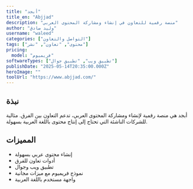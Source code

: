 ```yaml
---
title: "أبجد"
title_en: "Abjjad"
description: "منصة رقمية للتعاون في إنشاء ومشاركة المحتوى العربي"
author: "وليد صادق"
username: "waleed"
categories: ["التواصل والتعاون"]
tags: ["محتوى", "تعاون", "نشر"]
pricing:
  model: "فريميوم"
softwareTypes: ["تطبيق ويب", "تطبيق جوال"]
publishDate: "2025-05-14T20:35:00.000Z"
heroImage: ""
toolUrl: "https://www.abjjad.com/"
---
```

## نبذة
أبجد هي منصة رقمية لإنشاء ومشاركة المحتوى العربي، تدعم التعاون بين الفرق. مثالية للشركات الناشئة التي تحتاج إلى إنتاج محتوى باللغة العربية بسهولة.

## المميزات
- إنشاء محتوى عربي بسهولة
- أدوات تعاون للفرق
- تطبيق ويب وجوال
- نموذج فريميوم مع ميزات مجانية
- واجهة مستخدم باللغة العربية
